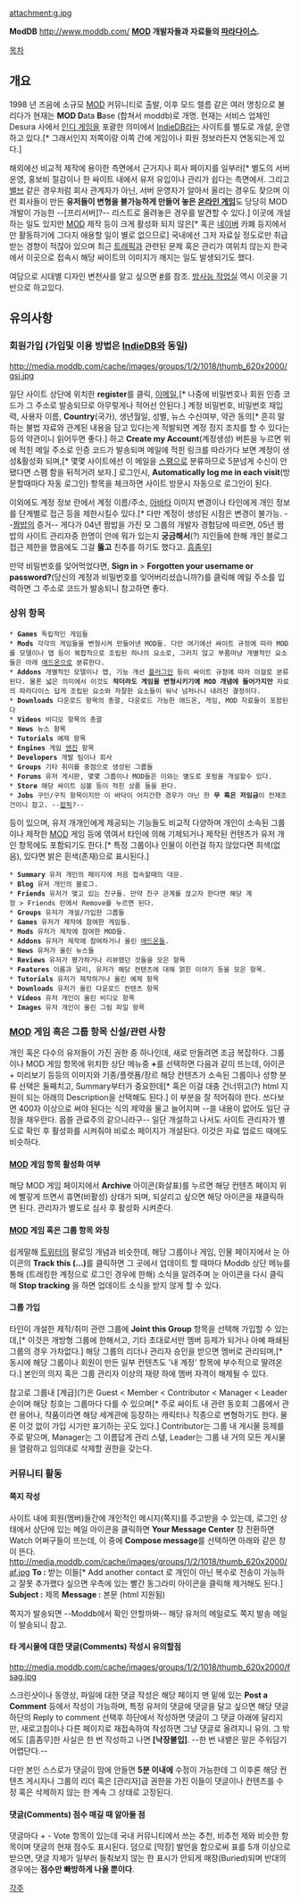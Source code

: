 attachment:g.jpg

'''ModDB'''
[[http://www.moddb.com/]]
'''[[MOD]] 개발자들과 자료들의 [[파라다이스]].'''


[[목차]]

== 개요 ==
1998 년 즈음에 소규모 [[MOD]] 커뮤니티로 출발, 이후 모드 렐름 같은 여러 명칭으로 불리다가 현재는 '''MOD D'''ata '''B'''ase (합쳐서 moddb)로 개명. 현재는 서비스 업체인  Desura 사에서 [[인디 게임]]을 포괄한 의미에서 [[IndieDB]]라는 사이트를 별도로 개설, 운영하고 있다.[* 그래서인지 저쪽이랑 이쪽 간에 게임이나 회원 정보라든지 연동되는게 있다.]

해외에선 비교적 제작에 용이한 측면에서 근거지나 회사 페이지를 일부러[* 별도의 서버 운영, 홍보비 절감이나 한 싸이트 내에서 유저 유입이나 관리가 쉽다는 측면에서. 그리고 [[밸브]] 같은 경우처럼 회사 관계자가 아닌, 서버 운영자가 알아서 올리는 경우도 잦으며 이런 회사들이 만든 '''유저들이 변형을 불가능하게 만들어 놓은 [[온라인 게임]]'''도 당당히 MOD 개발이 가능한 --[프리서버]?-- 리스트로 올려놓은 경우를 발견할 수 있다.] 이곳에 개설하는 일도 있지만 [[MOD]] 제작 등이 크게 활성화 되지 않은[* 혹은 [[네이버]] 카폐 등지에서만 활동하기에 그다지 애용할 일이 별로 없으므로] 국내에선 그저 자료실 정도로만 취급받는 경향이 적잖아 있으며 최근 [[트래픽]]과 관련된 문제 혹은 관리가 여위치 않는지 한국에서 이곳으로 접속시 해당 싸이트의 이미지가 깨지는 일도 발생되기도 했다.

여담으로 시대별 디자인 변천사를 알고 싶으면 [http://www.moddb.com/groups/old-timers/images #]를 참조. [[방사능 작업실]] 역시 이곳을 기반으로 하고있다.

== 유의사항 ==
=== 회원가입 (가입및 이용 방법은 [[IndieDB]]와 동일) ===
http://media.moddb.com/cache/images/groups/1/2/1018/thumb_620x2000/gsj.jpg

일단 사이트 상단에 위치한 '''register'''를 클릭, [[이메일]],[* 나중에 비밀번호나 회원 인증 코드가 그 주소로 발송되므로 아무렇게나 적어선 안된다.] 계정 비밀번호, 비밀번호 재입력, 사용자 이름, '''Country'''(국가), 생년월일, 성별, 뉴스 수신여부, 약관 동의[* 흔히 말하는 불법 자료와 관계된 내용을 담고 있다는게 적발되면 계정 정지 조치를 할 수 있다는 등의 약관이니 읽어두면 좋다.] 하고 '''Create my Account'''(계정생성) 버튼을 누르면 위에 적힌 메일 주소로 인증 코드가 발송되며 메일에 적힌 링크를 따라가다 보면 계정이 생성&활성화 되며,[* 몇몇 사이트에선 이 메일을 [[스팸]]으로 분류하므로 5분넘게 수신이 안됐다면 스팸 함을 뒤적거려 보자.] 로그인시, '''Automatically log me in each visit'''(방문할때마다 자동 로그인) 항목을 체크하면 사이트 방문시 자동으로 로그인이 된다.

이외에도 계정 정보 란에서 계정 이름/주소, [[아바타]] 이미지 변경이나 타인에게 개인 정보를 단계별로 접근 등을 제한시킬수 있다.[* 다만 계정이 생성된 시점은 변경이 불가능. --[[짬밥]]의 증거-- 게다가 04년 짬밥을 가진 모 그룹의 개발자 경험담에 따르면, 05년 짬밥의 사이트 관리자중 한명이 안에 뭐가 있는지 '''궁금해서'''(?) 지인들에 한해 개인 블로그 접근 제한을 했음에도 그걸 '''뚫고''' 친추를 하기도 했다고. [[흠좀무]]]

만약 비밀번호를 잊어먹었다면, '''Sign in''' > '''Forgotten your username or password?'''(당신의 계정과 비밀번호를 잊어버리셨습니까?)를 클릭해 메일 주소를 입력하면 그 주소로 코드가 발송되니 참고하면 좋다.

=== 상위 항목 ===
 * '''Games''' 독립적인 게임들
 * '''Mods''' 각각의 게임들을 변형시켜 만들어낸 MOD들. 다만 여기에선 싸이트 규정에 따라 MOD를 모델이나 맵 등이 복합적으로 조립된 하나의 요소로, 그러지 않고 부품마냥 개별적인 요소들은 아래 [[애드온]]으로 분류한다.
 * '''Addons''' 개별적인 모델이나 맵, 기능 개선 [[플러그인]] 등이 싸이트 규정에 따라 이걸로 분류된다. 물론 넓은 의미에서 이것도 '''작더라도 게임을 변형시키기에 MOD 개념에 들어가지만''' 자료의 파라다이스 답게 조립된 요소와 자잘한 요소들이 워낙 넘처나니 내려진 결정이다.
 * '''Downloads''' 다운로드 항목의 총괄, 다운로드 가능한 애드온, 게임, MOD 자료들이 포함된다
 * '''Videos''' 비디오 항목의 총괄
 * '''News''' 뉴스 항목
 * '''Tutorials''' 예제 항목
 * '''Engines''' 게임 [[엔진]] 항목
 * '''Developers''' 개발 팀이나 회사
 * '''Groups''' 기타 취미를 중점으로 생성된 그룹들
 * '''Forums''' 유저 게시판, 몇몇 그룹이나 MOD들은 이와는 별도로 포럼을 개설할수 있다.
 * '''Store''' 해당 싸이트 심볼 등이 적힌 상품 들을 판다.
 * '''Jobs''' 구인/구직 항목이지만 이 바닥이 어지간한 경우가 아닌 한 '''무 혹은 저임금'''이 전재조건이니 참고. --[[팝픽]]?--

등이 있으며, 유저 개개인에게 제공되는 기능들도 비교적 다양하며 개인이 소속된 그룹이나 제작한 [[MOD]] 게임 등에 엮여서 타인에 의해 기제되거나 제작된 컨텐츠가 유저 개인 항목에도 포함되기도 한다.[* 특정 그룹이나 인물이 이런걸 하지 않았다면 희색(없음), 있다면 밝은 흰색(존재)으로 표시된다.]

 * '''Summary''' 유저 개인의 페이지에 처음 접속할때의 대문. 
 * '''Blog''' 유저 개인의 블로그.
 * '''Friends''' 유저가 맺고 있는 친구들. 만약 친구 관계를 끊고자 한다면 해당 계정 > Friends 란에서 Remove를 누르면 된다.
 * '''Groups''' 유저가 개설/가입한 그룹들
 * '''Games''' 유저가 제작에 참여한 게임들.
 * '''Mods''' 유저가 제작에 참여한 MOD들.
 * '''Addons''' 유저가 제작에 참여하거나 올린 [[애드온]]들.
 * '''News''' 유저가 올린 뉴스들
 * '''Reviews''' 유저가 평가하거나 리뷰했던 것들을 모은 항목
 * '''Features''' 이름과 달리, 유저가 해당 컨텐츠에 대해 얽힌 이야기 등을 모은 항목.
 * '''Tutorials''' 유저가 제작하거나 올린 예제 항목
 * '''Downloads''' 유저가 올린 다운로드 컨텐츠 항목
 * '''Videos''' 유저 개인이 올린 비디오 항목
 * '''Images''' 유저 개인이 올린 그림 파일 항목

=== [[MOD]] 게임 혹은 그룹 항목 신설/관련 사항 ===
개인 혹은 다수의 유저들이 가진 권한 중 하나인데, 새로 만들려면 조금 복잡하다. 그룹이나 MOD 게임 항목에 위치한 상단 메뉴중 '''+'''를 선택하면 다음과 같이 뜨는데, 아이콘 + 미리보기 등등의 이미지와 기종/플렛폼/장르 해당 컨텐츠가 소속된 그룹이나 성향 분류 선택은 둘째치고, Summary부터가 중요한데[* 혹은 이걸 대충 건너뛰고(?) html 지원이 되는 아래의 Description을 선택해도 된다.] 이 부분을 잘 적어줘야 한다. 쓰다보면 400자 이상으로 써야 된다는 식의 제약을 물고 늘어지며 --쓸 내용이 없어도 일단 규정을 채우란다. 몹쓸 관료주의 같으니라구-- 일단 개설하고 나서도 사이트 관리자가 별도로 확인 후 활성화를 시켜줘야 비로소 페이지가 개설된다. 이것은 자료 업로드 때에도 비슷하다.

==== [[MOD]] 게임 항목 활성화 여부 ====
해당 MOD 게임 페이지에서 '''Archive''' 아이콘(화살표)를 누르면 해당 컨텐츠 페이지 위에 빨갛게 뜨면서 휴면(비활성) 상태가 되며, 되살리고 싶으면 해당 아이콘을 재클릭하면 된다. 관리자가 별도로 심사 후 활성화 시켜준다.

==== [[MOD]] 게임 혹은 그룹 항목 와칭 ====
쉽게말해 [[트위터]]의 팔로잉 개념과 비슷한데, 해당 그룹이나 게임, 인물 페이지에서 눈 아이콘의 '''Track this (...)'''를 클릭하면 그 곳에서 업데이트 할 때마다 Moddb 상단 메뉴를 통해 (트래킹한 계정으로 로그인 경우에 한해) 소식을 알려주며 눈 아이콘을 다시 클릭해 '''Stop tracking''' 을 하면 업데이트 소식을 받지 않게 할 수 있다.

==== 그룹 가입 ====
타인이 개설한 제작/취미 관련 그룹에 '''Joint this Group''' 항목을 선택해 가입할 수 있는데,[* 이것은 개방형 그룹에 한해서고, 기타 초대로서만 멤버 등제가 되거나 아예 패쇄된 그룹의 경우 가차없다.] 해당 그룹의 리더나 관리자 승인을 받으면 멤버로 관리되며,[* 동시에 해당 그룹이나 회원이 만든 일부 컨텐츠도 '내 계정' 항목에 부수적으로 딸려온다.] 본인의 의지 혹은 그룹 관리자 이상의 재량 하에 멤버 자격이 해제될 수 있다.

참고로 그룹내 [계급](?)은 Guest < Member < Contributor < Manager < Leader 순이며 해당 칭호는 그룹마다 다를 수 있으며[* 주로 싸이트 내 관련 동호회 그룹에서 관련 용어나, 작품이라면 해당 세계관에 등장하는 캐릭터나 직종으로 변형하기도 한다. 물론 이것 없이 가입 시기만 표기하는 곳도 있다.] Contributor는 그룹 내 게시물 등제를 주로 맡으며, Manager는 그 이름답게 관리 스텦, Leader는 그룹 내 거의 모든 게시물을 열람하고 임의대로 삭제할 권한을 갖는다.

=== 커뮤니티 활동 ===
==== 쪽지 작성 ====
사이트 내에 회원(멤버)들간에 개인적인 메시지(쪽지)를 주고받을 수 있는데, 로그인 상태에서 상단에 있는 메일 아이콘을 클릭하면 '''Your Message Center''' 창 전환하면 Watch 어쩌구들이 뜨는데, 이 중에 '''Compose message'''를 선택하면 아래와 같은 창이 뜬다.
http://media.moddb.com/cache/images/groups/1/2/1018/thumb_620x2000/af.jpg
'''To :''' 받는 이들[* Add another contact 로 개인이 아닌 복수로 전송이 가능하고 잘못 추가했다 싶으면 우측에 있는 빨간 동그라미 아이콘을 클릭해 제거해도 된다.]
'''Subject :''' 제목 
'''Message :''' 본문 (html 지원됨)

쪽지가 발송되면 --Moddb에서 확인 안할까봐-- 해당 유저의 메일로도 쪽지 발송 메일이 발송되니 참고.

==== 타 게시물에 대한 댓글(Comments) 작성시 유의할점 ====
http://media.moddb.com/cache/images/groups/1/2/1018/thumb_620x2000/fsag.jpg

스크린샷이나 동영상, 파일에 대한 댓글 작성은 해당 페이지 맨 밑에 있는 '''Post a Comment''' 등에서 작성이 가능하며, 특정 유저의 댓글에 댓글을 달고 싶으면 해당 댓글 하단의 Reply to comment 선택후 하단에서 작성하면 댓글이 그 댓글 아래에 달리지만, 새로고침이나 다른 페이지로 재접속하여 작성하면 그냥 댓글로 올려지니 유의. 그 밖에도 [흠좀무]한 사실은 한 번 작성하고 나면 '''[낙장불입]'''. --한 번 내뱉은 말은 주워담기 어렵단다.--

다만 본인 스스로가 댓글이 맘에 안들면 '''5분 이내에''' 수정이 가능한데 그 이후론 해당 컨텐츠 게시자나 그룹의 리더 혹은 [관리자]급 권한을 가진 이들이 댓글이나 컨텐츠를 수정 혹은 삭제하지 않는 한 계속 그 상태로 고정된다.

==== 댓글(Comments) 점수 매길 때 알아둘 점 ====
댓글마다 + - Vote 항목이 있는데 국내 커뮤니티에서 쓰는 추천, 비추천 제와 비슷한 항목이며 댓글의 현재 점수도 표시된다. 덤으로 [막장] 발언을 함으로써 표를 5개 이상으로 받으면, 댓글 자체가 일부러 들춰보지 않는 한 표시가 안되게 매장(Buried)되며 반대의 경우에는 '''점수만 빠방하게 나올 뿐이다'''.

[[각주]]
